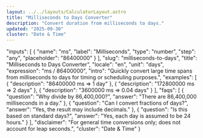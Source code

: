 ```yaml
---
layout: ../../layouts/CalculatorLayout.astro
title: "Milliseconds to Days Converter"
description: "Convert duration from milliseconds to days."
updated: "2025-09-30"
cluster: "Date & Time"
---
```



  "inputs": [
    { "name": "ms", "label": "Milliseconds", "type": "number", "step": "any", "placeholder": "86400000" }
  ],
  "slug": "milliseconds-to-days",
  "title": "Milliseconds to Days Converter",
  "locale": "en",
  "unit": "days",
  "expression": "ms / 86400000",
  "intro": "Quickly convert large time spans from milliseconds to days for timing or scheduling purposes.",
  "examples": [
    { "description": "86400000 ms ⇒ 1 day" },
    { "description": "172800000 ms ⇒ 2 days" },
    { "description": "3600000 ms ⇒ 0.04 days" }
  ],
  "faqs": [
    { "question": "Why divide by 86,400,000?", "answer": "There are 86,400,000 milliseconds in a day." },
    { "question": "Can I convert fractions of days?", "answer": "Yes, the result may include decimals." },
    { "question": "Is this based on standard days?", "answer": "Yes, each day is assumed to be 24 hours." }
  ],
  "disclaimer": "For general time conversions only; does not account for leap seconds.",
  "cluster": "Date & Time"
}

<Calculator schema={schema} />
